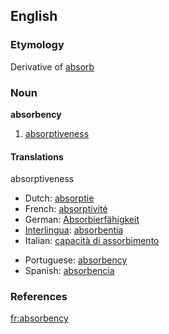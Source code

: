 ==English==
===Etymology===
Derivative of [[absorb]]
===Noun===
'''absorbency'''
# [[absorptiveness]]

====Translations====
;absorptiveness
{{top}}
*Dutch: [[absorptie]] {{f}}
*French: [[absorptivité]]
*German: [[Absorbierfähigkeit]] {{f}}
*[[Interlingua]]: [[absorbentia]]
*Italian: [[capacità di assorbimento]]
{{mid}}
*Portuguese: [[#Portuguese|absorbency]]
*Spanish: [[absorbencia]]
{{bottom}}

===References===
{{R:Webster 1913}}

[[fr:absorbency]]